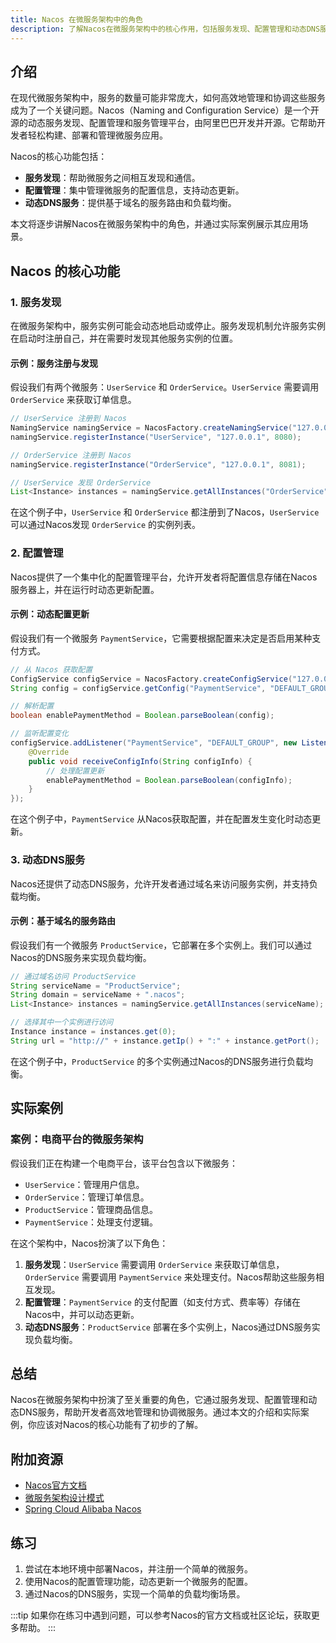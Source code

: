 ```yaml
---
title: Nacos 在微服务架构中的角色
description: 了解Nacos在微服务架构中的核心作用，包括服务发现、配置管理和动态DNS服务。本文适合初学者，通过清晰的解释和实际案例帮助你掌握Nacos的基本概念和应用场景。
---
```


## 介绍

在现代微服务架构中，服务的数量可能非常庞大，如何高效地管理和协调这些服务成为了一个关键问题。Nacos（Naming and Configuration Service）是一个开源的动态服务发现、配置管理和服务管理平台，由阿里巴巴开发并开源。它帮助开发者轻松构建、部署和管理微服务应用。

Nacos的核心功能包括：
- **服务发现**：帮助微服务之间相互发现和通信。
- **配置管理**：集中管理微服务的配置信息，支持动态更新。
- **动态DNS服务**：提供基于域名的服务路由和负载均衡。

本文将逐步讲解Nacos在微服务架构中的角色，并通过实际案例展示其应用场景。

## Nacos 的核心功能

### 1. 服务发现

在微服务架构中，服务实例可能会动态地启动或停止。服务发现机制允许服务实例在启动时注册自己，并在需要时发现其他服务实例的位置。

#### 示例：服务注册与发现

假设我们有两个微服务：`UserService` 和 `OrderService`。`UserService` 需要调用 `OrderService` 来获取订单信息。

```java
// UserService 注册到 Nacos
NamingService namingService = NacosFactory.createNamingService("127.0.0.1:8848");
namingService.registerInstance("UserService", "127.0.0.1", 8080);

// OrderService 注册到 Nacos
namingService.registerInstance("OrderService", "127.0.0.1", 8081);

// UserService 发现 OrderService
List<Instance> instances = namingService.getAllInstances("OrderService");
```

在这个例子中，`UserService` 和 `OrderService` 都注册到了Nacos，`UserService` 可以通过Nacos发现 `OrderService` 的实例列表。

### 2. 配置管理

Nacos提供了一个集中化的配置管理平台，允许开发者将配置信息存储在Nacos服务器上，并在运行时动态更新配置。

#### 示例：动态配置更新

假设我们有一个微服务 `PaymentService`，它需要根据配置来决定是否启用某种支付方式。

```java
// 从 Nacos 获取配置
ConfigService configService = NacosFactory.createConfigService("127.0.0.1:8848");
String config = configService.getConfig("PaymentService", "DEFAULT_GROUP", 5000);

// 解析配置
boolean enablePaymentMethod = Boolean.parseBoolean(config);

// 监听配置变化
configService.addListener("PaymentService", "DEFAULT_GROUP", new Listener() {
    @Override
    public void receiveConfigInfo(String configInfo) {
        // 处理配置更新
        enablePaymentMethod = Boolean.parseBoolean(configInfo);
    }
});
```

在这个例子中，`PaymentService` 从Nacos获取配置，并在配置发生变化时动态更新。

### 3. 动态DNS服务

Nacos还提供了动态DNS服务，允许开发者通过域名来访问服务实例，并支持负载均衡。

#### 示例：基于域名的服务路由

假设我们有一个微服务 `ProductService`，它部署在多个实例上。我们可以通过Nacos的DNS服务来实现负载均衡。

```java
// 通过域名访问 ProductService
String serviceName = "ProductService";
String domain = serviceName + ".nacos";
List<Instance> instances = namingService.getAllInstances(serviceName);

// 选择其中一个实例进行访问
Instance instance = instances.get(0);
String url = "http://" + instance.getIp() + ":" + instance.getPort();
```

在这个例子中，`ProductService` 的多个实例通过Nacos的DNS服务进行负载均衡。

## 实际案例

### 案例：电商平台的微服务架构

假设我们正在构建一个电商平台，该平台包含以下微服务：
- `UserService`：管理用户信息。
- `OrderService`：管理订单信息。
- `ProductService`：管理商品信息。
- `PaymentService`：处理支付逻辑。

在这个架构中，Nacos扮演了以下角色：
1. **服务发现**：`UserService` 需要调用 `OrderService` 来获取订单信息，`OrderService` 需要调用 `PaymentService` 来处理支付。Nacos帮助这些服务相互发现。
2. **配置管理**：`PaymentService` 的支付配置（如支付方式、费率等）存储在Nacos中，并可以动态更新。
3. **动态DNS服务**：`ProductService` 部署在多个实例上，Nacos通过DNS服务实现负载均衡。

## 总结

Nacos在微服务架构中扮演了至关重要的角色，它通过服务发现、配置管理和动态DNS服务，帮助开发者高效地管理和协调微服务。通过本文的介绍和实际案例，你应该对Nacos的核心功能有了初步的了解。

## 附加资源

- [Nacos官方文档](https://nacos.io/zh-cn/docs/what-is-nacos.html)
- [微服务架构设计模式](https://microservices.io/)
- [Spring Cloud Alibaba Nacos](https://spring.io/projects/spring-cloud-alibaba)

## 练习

1. 尝试在本地环境中部署Nacos，并注册一个简单的微服务。
2. 使用Nacos的配置管理功能，动态更新一个微服务的配置。
3. 通过Nacos的DNS服务，实现一个简单的负载均衡场景。

:::tip
如果你在练习中遇到问题，可以参考Nacos的官方文档或社区论坛，获取更多帮助。
:::